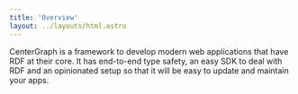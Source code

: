 ```yaml
---
title: 'Overview'
layout: ../layouts/html.astro
---
```



CenterGraph is a framework to develop modern web applications that have RDF at their core. It has end-to-end type safety, an easy SDK to deal with RDF and an opinionated setup so that it will be easy to update and maintain your apps.

<Overview />
